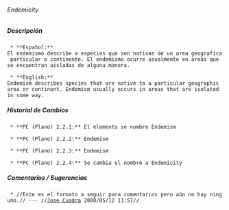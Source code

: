 ====== Endemicity ======

===== Descripción =====
  * **Español:**
 El endemismo describe a especies que son nativas de un area geografica particular o continente. El endemismo ocurre usualmente en areas que se encuentran aisladas de alguna manera.

  * **English:**
 Endemism describes species that are native to a particular geographic area or continent. Endemism usually occurs in areas that are isolated in some way.


===== Historial de Cambios =====
  * **PC (Plano) 2.2.1:** El elemento se nombre Endemism

  * **PC (Plano) 2.2.2:** Endemism

  * **PC (Plano) 2.2.3:** Endemism

  * **PC (Plano) 2.2.4:** Se cambia el nombre a Endemicity


===== Comentarios / Sugerencias =====

  * //Este es el formato a seguir para comentarios pero aún no hay ninguno.// --- //[[jcuadra@inbio.ac.cr|Jose Cuadra]] 2008/05/12 11:57//


